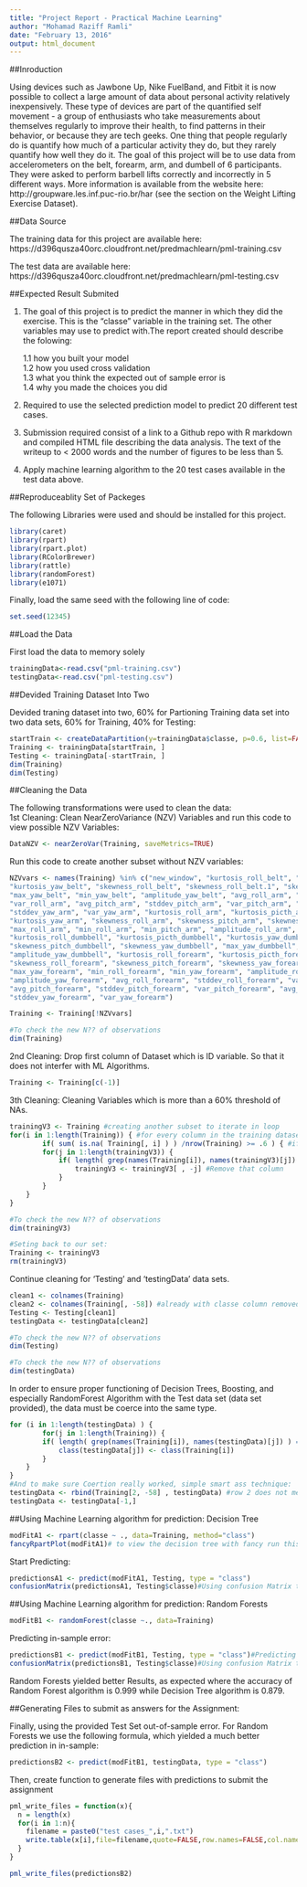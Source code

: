 ```yaml
---
title: "Project Report - Practical Machine Learning"
author: "Mohamad Raziff Ramli"
date: "February 13, 2016"
output: html_document
---
```


##Inroduction

Using devices such as Jawbone Up, Nike FuelBand, and Fitbit it is now possible to collect a large amount of data about personal activity relatively inexpensively. These type of devices are part of the quantified self movement - a group of enthusiasts who take measurements about themselves regularly to improve their health, to find patterns in their behavior, or because they are tech geeks. One thing that people regularly do is quantify how much of a particular activity they do, but they rarely quantify how well they do it. The goal of this project will be to use data from accelerometers on the belt, forearm, arm, and dumbell of 6 participants. They were asked to perform barbell lifts correctly and incorrectly in 5 different ways. More information is available from the website here: http://groupware.les.inf.puc-rio.br/har (see the section on the Weight Lifting Exercise Dataset).

##Data Source

The training data for this project are available here:
https://d396qusza40orc.cloudfront.net/predmachlearn/pml-training.csv

The test data are available here:
https://d396qusza40orc.cloudfront.net/predmachlearn/pml-testing.csv

##Expected Result Submited

1. The goal of this project is to predict the manner in which they did the exercise. This is the "classe" variable in the training set. The other variables may use to predict with.The report created should describe the folowing:

    1.1 how you built your model                                                                                      
    1.2 how you used cross validation                                                                                
    1.3 what you think the expected out of sample error is                                                           
    1.4 why you made the choices you did
 
2. Required to use the selected prediction model to predict 20 different test cases.
3. Submission required consist of a link to a Github repo with R markdown and compiled HTML file describing the data     analysis. The text of the writeup to < 2000 words and the number of figures to be less than 5.
4. Apply machine learning algorithm to the 20 test cases available in the test data above.

##Reproduceablity Set of Packeges

The following Libraries were used and should be installed for this project.

```r
library(caret)
library(rpart)
library(rpart.plot)
library(RColorBrewer)
library(rattle)
library(randomForest)
library(e1071)
```

Finally, load the same seed with the following line of code:

```r
set.seed(12345)
```

##Load the Data

First load the data to memory solely

```r
trainingData<-read.csv("pml-training.csv")
testingData<-read.csv("pml-testing.csv")
```

##Devided Training Dataset Into Two

Devided traning dataset into two, 60% for 
Partioning Training data set into two data sets, 60% for Training, 40% for Testing:
```r
startTrain <- createDataPartition(y=trainingData$classe, p=0.6, list=FALSE)
Training <- trainingData[startTrain, ] 
Testing <- trainingData[-startTrain, ]
dim(Training)
dim(Testing)
```

##Cleaning the Data

The following transformations were used to clean the data:                                                            
1st Cleaning: Clean NearZeroVariance (NZV) Variables and run this code to view possible NZV Variables:

```r
DataNZV <- nearZeroVar(Training, saveMetrics=TRUE)
```

Run this code to create another subset without NZV variables:

```r
NZVvars <- names(Training) %in% c("new_window", "kurtosis_roll_belt", "kurtosis_picth_belt",
"kurtosis_yaw_belt", "skewness_roll_belt", "skewness_roll_belt.1", "skewness_yaw_belt",
"max_yaw_belt", "min_yaw_belt", "amplitude_yaw_belt", "avg_roll_arm", "stddev_roll_arm",
"var_roll_arm", "avg_pitch_arm", "stddev_pitch_arm", "var_pitch_arm", "avg_yaw_arm",
"stddev_yaw_arm", "var_yaw_arm", "kurtosis_roll_arm", "kurtosis_picth_arm",
"kurtosis_yaw_arm", "skewness_roll_arm", "skewness_pitch_arm", "skewness_yaw_arm",
"max_roll_arm", "min_roll_arm", "min_pitch_arm", "amplitude_roll_arm", "amplitude_pitch_arm",
"kurtosis_roll_dumbbell", "kurtosis_picth_dumbbell", "kurtosis_yaw_dumbbell", "skewness_roll_dumbbell",
"skewness_pitch_dumbbell", "skewness_yaw_dumbbell", "max_yaw_dumbbell", "min_yaw_dumbbell",
"amplitude_yaw_dumbbell", "kurtosis_roll_forearm", "kurtosis_picth_forearm", "kurtosis_yaw_forearm",
"skewness_roll_forearm", "skewness_pitch_forearm", "skewness_yaw_forearm", "max_roll_forearm",
"max_yaw_forearm", "min_roll_forearm", "min_yaw_forearm", "amplitude_roll_forearm",
"amplitude_yaw_forearm", "avg_roll_forearm", "stddev_roll_forearm", "var_roll_forearm",
"avg_pitch_forearm", "stddev_pitch_forearm", "var_pitch_forearm", "avg_yaw_forearm",
"stddev_yaw_forearm", "var_yaw_forearm")

Training <- Training[!NZVvars]

#To check the new N?? of observations
dim(Training)
```

2nd Cleaning: Drop first column of Dataset which is ID variable. So that it does not interfer with ML Algorithms.

```r
Training <- Training[c(-1)]
```

3th Cleaning: Cleaning Variables which is more than a 60% threshold of NAs.

```r
trainingV3 <- Training #creating another subset to iterate in loop
for(i in 1:length(Training)) { #for every column in the training dataset
        if( sum( is.na( Training[, i] ) ) /nrow(Training) >= .6 ) { #if n?? NAs > 60% of total observations
        for(j in 1:length(trainingV3)) {
            if( length( grep(names(Training[i]), names(trainingV3)[j]) ) ==1)  { #if the columns are the same:
                trainingV3 <- trainingV3[ , -j] #Remove that column
            }   
        } 
    }
}

#To check the new N?? of observations
dim(trainingV3)

#Seting back to our set:
Training <- trainingV3
rm(trainingV3)
```

Continue cleaning for 'Testing' and 'testingData' data sets.

```r
clean1 <- colnames(Training)
clean2 <- colnames(Training[, -58]) #already with classe column removed
Testing <- Testing[clean1]
testingData <- testingData[clean2]

#To check the new N?? of observations
dim(Testing)

#To check the new N?? of observations
dim(testingData)
```

In order to ensure proper functioning of Decision Trees, Boosting, and especially RandomForest Algorithm with the Test data set (data set provided), the data must be coerce into the same type.

```r
for (i in 1:length(testingData) ) {
        for(j in 1:length(Training)) {
        if( length( grep(names(Training[i]), names(testingData)[j]) ) ==1)  {
            class(testingData[j]) <- class(Training[i])
        }      
    }      
}
#And to make sure Coertion really worked, simple smart ass technique:
testingData <- rbind(Training[2, -58] , testingData) #row 2 does not mean anything, this will be removed right now.
testingData <- testingData[-1,]
```

##Using Machine Learning algorithm for prediction: Decision Tree

```r
modFitA1 <- rpart(classe ~ ., data=Training, method="class")
fancyRpartPlot(modFitA1)# to view the decision tree with fancy run this command.
```

Start Predicting:

```r
predictionsA1 <- predict(modFitA1, Testing, type = "class")
confusionMatrix(predictionsA1, Testing$classe)#Using confusion Matrix to test results:
```

##Using Machine Learning algorithm for prediction: Random Forests

```r
modFitB1 <- randomForest(classe ~., data=Training)
```

Predicting in-sample error:

```r
predictionsB1 <- predict(modFitB1, Testing, type = "class")#Predicting in-sample error
confusionMatrix(predictionsB1, Testing$classe)#Using confusion Matrix to test results
```
Random Forests yielded better Results, as expected where the accuracy of Random Forest algorithm is 0.999 while Decision Tree algorithm is 0.879.

##Generating Files to submit as answers for the Assignment:

Finally, using the provided Test Set out-of-sample error.
For Random Forests we use the following formula, which yielded a much better prediction in in-sample:

```r
predictionsB2 <- predict(modFitB1, testingData, type = "class")
```

Then, create function to generate files with predictions to submit the assignment

```r
pml_write_files = function(x){
  n = length(x)
  for(i in 1:n){
    filename = paste0("test cases_",i,".txt")
    write.table(x[i],file=filename,quote=FALSE,row.names=FALSE,col.names=FALSE)
  }
}

pml_write_files(predictionsB2)
```
